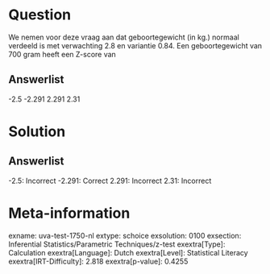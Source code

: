 Question
========

We nemen voor deze vraag aan dat geboortegewicht (in kg.) normaal
verdeeld is met verwachting 2.8 en variantie 0.84. Een geboortegewicht
van 700 gram heeft een Z-score van

Answerlist
----------

-2.5
-2.291
2.291
2.31

Solution
========

Answerlist
----------

-2.5: Incorrect
-2.291: Correct
2.291: Incorrect
2.31: Incorrect

Meta-information
================
exname: uva-test-1750-nl
extype: schoice
exsolution: 0100
exsection: Inferential Statistics/Parametric Techniques/z-test
exextra[Type]: Calculation
exextra[Language]: Dutch
exextra[Level]: Statistical Literacy
exextra[IRT-Difficulty]: 2.818
exextra[p-value]: 0.4255
